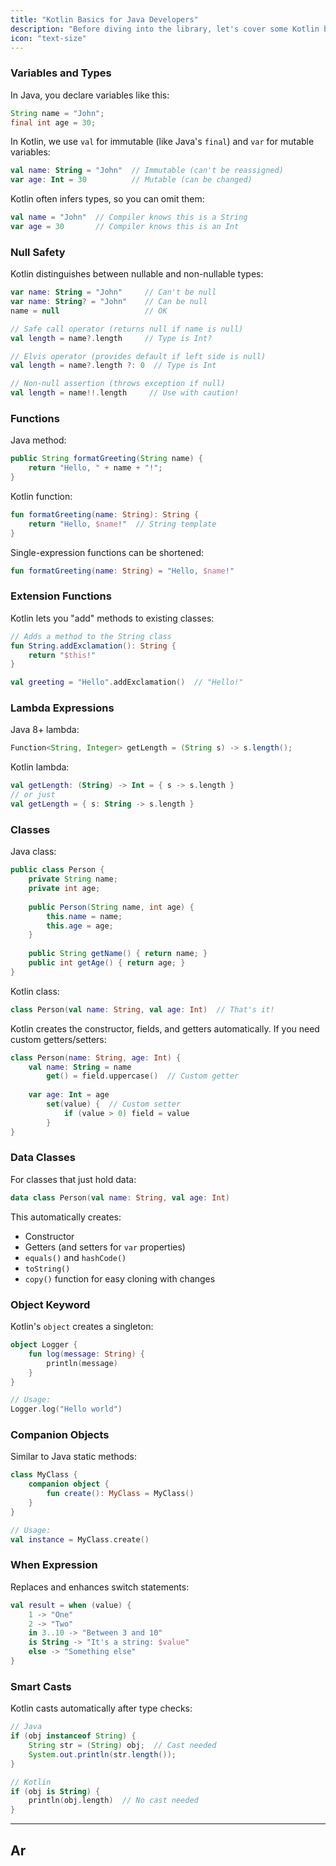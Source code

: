 ```yaml
---
title: "Kotlin Basics for Java Developers"
description: "Before diving into the library, let's cover some Kotlin basics that will help you understand the code better."
icon: "text-size"
---
```


### Variables and Types

In Java, you declare variables like this:
```java
String name = "John";
final int age = 30;
```

In Kotlin, we use `val` for immutable (like Java's `final`) and `var` for mutable variables:
```kotlin
val name: String = "John"  // Immutable (can't be reassigned)
var age: Int = 30          // Mutable (can be changed)
```

Kotlin often infers types, so you can omit them:
```kotlin
val name = "John"  // Compiler knows this is a String
var age = 30       // Compiler knows this is an Int
```

### Null Safety

Kotlin distinguishes between nullable and non-nullable types:

```kotlin
var name: String = "John"     // Can't be null
var name: String? = "John"    // Can be null
name = null                   // OK

// Safe call operator (returns null if name is null)
val length = name?.length     // Type is Int?

// Elvis operator (provides default if left side is null)
val length = name?.length ?: 0  // Type is Int

// Non-null assertion (throws exception if null)
val length = name!!.length     // Use with caution!
```

### Functions

Java method:
```java
public String formatGreeting(String name) {
    return "Hello, " + name + "!";
}
```

Kotlin function:
```kotlin
fun formatGreeting(name: String): String {
    return "Hello, $name!"  // String template
}
```

Single-expression functions can be shortened:
```kotlin
fun formatGreeting(name: String) = "Hello, $name!"
```

### Extension Functions

Kotlin lets you "add" methods to existing classes:

```kotlin
// Adds a method to the String class
fun String.addExclamation(): String {
    return "$this!"
}

val greeting = "Hello".addExclamation()  // "Hello!"
```

### Lambda Expressions

Java 8+ lambda:
```java
Function<String, Integer> getLength = (String s) -> s.length();
```

Kotlin lambda:
```kotlin
val getLength: (String) -> Int = { s -> s.length }
// or just
val getLength = { s: String -> s.length }
```

### Classes

Java class:
```java
public class Person {
    private String name;
    private int age;
    
    public Person(String name, int age) {
        this.name = name;
        this.age = age;
    }
    
    public String getName() { return name; }
    public int getAge() { return age; }
}
```

Kotlin class:
```kotlin
class Person(val name: String, val age: Int)  // That's it!
```

Kotlin creates the constructor, fields, and getters automatically. If you need custom getters/setters:

```kotlin
class Person(name: String, age: Int) {
    val name: String = name
        get() = field.uppercase()  // Custom getter
    
    var age: Int = age
        set(value) {  // Custom setter
            if (value > 0) field = value
        }
}
```

### Data Classes

For classes that just hold data:

```kotlin
data class Person(val name: String, val age: Int)
```

This automatically creates:
- Constructor
- Getters (and setters for `var` properties)
- `equals()` and `hashCode()`
- `toString()`
- `copy()` function for easy cloning with changes

### Object Keyword

Kotlin's `object` creates a singleton:

```kotlin
object Logger {
    fun log(message: String) {
        println(message)
    }
}

// Usage:
Logger.log("Hello world")
```

### Companion Objects

Similar to Java static methods:

```kotlin
class MyClass {
    companion object {
        fun create(): MyClass = MyClass()
    }
}

// Usage:
val instance = MyClass.create()
```

### When Expression

Replaces and enhances switch statements:

```kotlin
val result = when (value) {
    1 -> "One"
    2 -> "Two"
    in 3..10 -> "Between 3 and 10"
    is String -> "It's a string: $value"
    else -> "Something else"
}
```

### Smart Casts

Kotlin casts automatically after type checks:

```java
// Java
if (obj instanceof String) {
    String str = (String) obj;  // Cast needed
    System.out.println(str.length());
}
```

```kotlin
// Kotlin
if (obj is String) {
    println(obj.length)  // No cast needed
}
```

---

## Ar